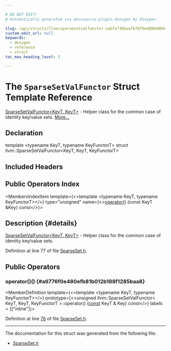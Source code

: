 ```yaml
---

# DO NOT EDIT!
# Automatically generated via docusaurus-plugin-doxygen by Doxygen.

slug: /api/structs/llvm/sparsesetvalfunctor-1abfe730baafbf8f0e4886d8044b14a9
custom_edit_url: null
keywords:
  - doxygen
  - reference
  - struct
toc_max_heading_level: 3

---
```





# The `SparseSetValFunctor` Struct Template Reference

<DoxygenPage pluginConfig={pluginConfig}>

<a href="/docs/api/structs/llvm/sparsesetvalfunctor">SparseSetValFunctor&lt;KeyT, KeyT&gt;</a> - Helper class for the common case of identity key/value sets. <a href="#details">More...</a>

## Declaration

<CodeBlock>template &lt;typename KeyT, typename KeyFunctorT&gt;
struct llvm::SparseSetValFunctor&lt;KeyT, KeyT, KeyFunctorT&gt;</CodeBlock>

## Included Headers

<IncludesList>
<IncludesListItem
  filePath="llvm/ADT/SparseSet.h"
  permalink="/docs/api/files/include/include/llvm/include/llvm/adt/sparseset-h"
  isLocal="true" />
</IncludesList>

## Public Operators Index

<MembersIndex>

<MembersIndexItem
  template={<>template &lt;typename KeyT, typename KeyFunctorT&gt;</>}
  type="unsigned"
  name={<><a href="#a6776f0e480efb81b012b188f1285baa8">operator()</a> (const KeyT &amp;Key) const</>}>
</MembersIndexItem>

</MembersIndex>

## Description {#details}

<a href="/docs/api/structs/llvm/sparsesetvalfunctor">SparseSetValFunctor&lt;KeyT, KeyT&gt;</a> - Helper class for the common case of identity key/value sets.

Definition at line 77 of file <a href="/docs/api/files/include/include/llvm/include/llvm/adt/sparseset-h">SparseSet.h</a>.

<SectionDefinition>

## Public Operators

### operator()() {#a6776f0e480efb81b012b188f1285baa8}

<MemberDefinition
  template={<>template &lt;typename KeyT, typename KeyFunctorT&gt;</>}
  prototype={<>unsigned llvm::SparseSetValFunctor&lt; KeyT, KeyT, KeyFunctorT &gt;::operator() (<a href="/docs/api/files/lib/lib/target/lib/target/aarch64/aarch64promoteconstant-cpp/#a90f8350fecae261c25be85d38b451bff">const</a> KeyT &amp; Key) const</>}
  labels = {["inline"]}>

Definition at line <a href="/docs/api/files/include/include/llvm/include/llvm/adt/sparseset-h/#l00078">78</a> of file <a href="/docs/api/files/include/include/llvm/include/llvm/adt/sparseset-h">SparseSet.h</a>.
</MemberDefinition>

</SectionDefinition>

<hr/>

The documentation for this struct was generated from the following file:

<ul>
<li><a href="/docs/api/files/include/include/llvm/include/llvm/adt/sparseset-h">SparseSet.h</a></li>
</ul>

</DoxygenPage>
